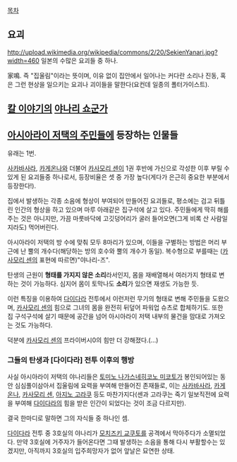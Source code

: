 [[목차]]

== 요괴 ==
http://upload.wikimedia.org/wikipedia/commons/2/20/SekienYanari.jpg?width=460
일본의 수많은 요괴들 중 하나.

家鳴. 즉 "집울림"이라는 뜻이며, 이유 없이 집안에서 일어나는 커다란 소리나 진동, 혹은 그런 현상을 일으키는 요괴나 괴이들을 말한다(요컨데 일종의 폴터가이스트).

== [[칼 이야기]]의 [[야나리 쇼군가]] ==

== [[아시아라이 저택의 주민들]]에 등장하는 인물들 == 
유래는 1번.

[[사카바사라]], [[카게온나]]와 더불어 [[카사모리 센]]이 1권 후반에 가신으로 각성한 이후 부릴 수 있게 된 요괴들중 하나로서, 등장비율은 셋 중 가장 높다(게다가 은근히 중요한 부분에서 등장한다!).

집에서 발생하는 각종 소음에 형상이 부여되어 만들어진 요괴들로, 평소에는 검고 뒤틀린 인간의 형상을 하고 있으며 마루 아래같은 집구석에 살고 있다. 주민들에게 딱히 해를 주는 것은 아니지만, 가끔 마룻바닥에 고깃덩어리가 굴러 들어오면(그게 비록 산 사람일지라도) 먹어버린다.

아시아라이 저택의 방 수에 맞춰 모두 8마리가 있으며, 이들을 구별하는 방법은 머리 부근에 난 뿔의 개수다(해당하는 방의 호수와 뿔의 개수가 동일). 복수형으로 부를때는 ([[카사모리 센]]의 표현에 따르면)"야나리-즈".

탄생의 근원이 '''형태를 가지지 않은 소리'''라서인지, 몸을 재배열해서 여러가지 형태로 변하는 것이 가능하다. 심지어 몸이 토막나도 '''소리'''가 있으면 재생도 가능한 듯.

이런 특징을 이용하여 [[다이다라]] 전투에서 이런저런 무기의 형태로 변해 주민들을 도왔으며, [[카사모리 센]]의 힘으로 그녀의 몸을 완전히 뒤덮어 파워업 슈츠로 합체하기도. 또한 집 구석구석에 살기 때문에 공간을 넘어 아시아라이 저택 내부의 물건을 맘대로 가져오는 것도 가능하다.

덕분에 [[카사모리 센]]의 프라이버시0의 힘만 더 강해졌다.(...)



=== 그들의 탄생과 [다이다라] 전투 이후의 행방 ===


사실 아시아라이 저택의 야나리들은 [[토미노 나가스네히코노 미코토]]가 봉인되어있는 동안 심심풀이삼아서 집울림에 요력을 부여해 만들어진 존재들로, 이는 [[사카바사라]], [[카게온나]], [[카사모리 센]], [[아지노 고라쿠]] 등도 마찬가지다(센과 고라쿠는 죽기 일보직전에 요력을 부여해 [[다이다라]]의 힘을 받은 인간이 되었다는 것이 조금 다르지만).

결국 한마디로 말하면 그의 자식들 중 하나인 셈.

[[다이다라]] 전투 중 3호실의 야나리가 [[모치즈키 교쿠토]]를 공격에서 막아주다가 소멸되었다. 만약 3호실에 거주자가 들어온다면 그때 발생하는 소음을 통해 다시 부활할수는 있겠지만, 아직까지 3호실의 입주희망자가 없어 앞날은 묘연한 상태.
